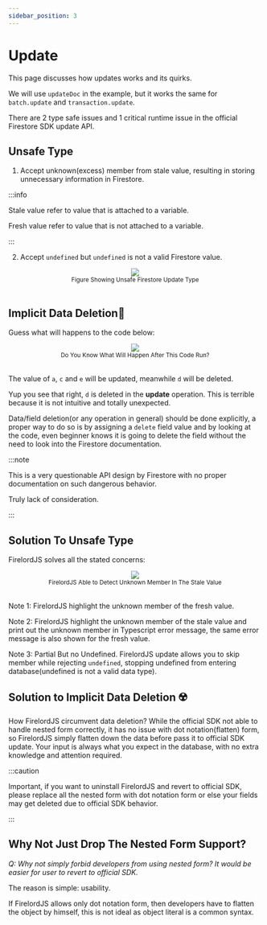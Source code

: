 ```yaml
---
sidebar_position: 3
---
```


# Update

This page discusses how updates works and its quirks.

We will use `updateDoc` in the example, but it works the same for `batch.update` and `transaction.update`.

There are 2 type safe issues and 1 critical runtime issue in the official Firestore SDK update API.

## Unsafe Type

1. Accept unknown(excess) member from stale value, resulting in storing unnecessary information in Firestore.

:::info

Stale value refer to value that is attached to a variable.

Fresh value refer to value that is not attached to a variable.

:::

2. Accept `undefined` but `undefined` is not a valid Firestore value.

<div align="center">
	<img src="https://github.com/tylim88/FirelordJSDoc/blob/main/static/firelord/update1.png?raw=true" />
</div>
<div align="center">
	<small>Figure Showing Unsafe Firestore Update Type</small>
</div>
<br />

## Implicit Data Deletion🦤

Guess what will happens to the code below:

<div align="center">
	<img src="https://github.com/tylim88/FirelordJSDoc/blob/main/static/firelord/update2.png?raw=true" />
</div>
<div align="center">
	<small>Do You Know What Will Happen After This Code Run?</small>
</div>
<br />

The value of `a`, `c` and `e` will be updated, meanwhile `d` will be deleted.

Yup you see that right, `d` is deleted in the **update** operation. This is terrible because it is not intuitive and totally unexpected.

Data/field deletion(or any operation in general) should be done explicitly, a proper way to do so is by assigning a `delete` field value and by looking at the code, even beginner knows it is going to delete the field without the need to look into the Firestore documentation.

:::note

This is a very questionable API design by Firestore with no proper documentation on such dangerous behavior.

Truly lack of consideration.

:::

## Solution To Unsafe Type

FirelordJS solves all the stated concerns:

<div align="center">
	<img src="https://github.com/tylim88/FirelordJSDoc/blob/main/static/firelord/update3.png?raw=true" />
</div>
<div align="center">
	<small>FirelordJS Able to Detect Unknown Member In The Stale Value</small>
</div>
<br />

Note 1: FirelordJS highlight the unknown member of the fresh value.

Note 2: FirelordJS highlight the unknown member of the stale value and print out the unknown member in Typescript error message, the same error message is also shown for the fresh value.

Note 3: Partial But no Undefined. FirelordJS update allows you to skip member while rejecting `undefined`, stopping undefined from entering database(undefined is not a valid data type).

## Solution to Implicit Data Deletion ☢️

How FirelordJS circumvent data deletion? While the official SDK not able to handle nested form correctly, it has no issue with dot notation(flatten) form, so FirelordJS simply flatten down the data before pass it to official SDK update. Your input is always what you expect in the database, with no extra knowledge and attention required.

:::caution

Important, if you want to uninstall FirelordJS and revert to official SDK, please replace all the nested form with dot notation form or else your fields may get deleted due to official SDK behavior.

:::

## Why Not Just Drop The Nested Form Support?

_Q: Why not simply forbid developers from using nested form? It would be easier for user to revert to official SDK._

The reason is simple: usability.

If FirelordJS allows only dot notation form, then developers have to flatten the object by himself, this is not ideal as object literal is a common syntax.
